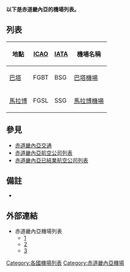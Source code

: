 '''以下是赤道畿內亞的機場列表。'''
== 列表 ==
{| class="wikitable sortable"
|- valign=baseline
! 地點 !! [[ICAO|ICAO]] !! [[IATA|IATA]] !! 機場名稱
|- valign=top
| [[巴塔_(赤道几内亚)|巴塔]] || FGBT || BSG || [[巴塔機場|巴塔機場]]
|- valign=top
| [[馬拉博|馬拉博]] || FGSL || SSG || [[馬拉博機場|馬拉博機場]]
|}

==參見==
* [[赤道畿內亞交通|赤道畿內亞交通]]
* [[赤道畿內亞航空公司列表|赤道畿內亞航空公司列表]]
* [[赤道畿內亞已結業航空公司列表|赤道畿內亞已結業航空公司列表]]

== 備註 ==
*{{cite web
| url = http://www.icao.int/anb/aig/Taxonomy/R4CDLocationIndicatorsbystate.pdf
| title = ICAO地點
| publisher = [[ICAO|ICAO]]
| date = 2006-01-12
| format = [[PDF|PDF]]
| access-date = 2009-04-11
| archive-date = 2007-09-26
| archive-url = https://web.archive.org/web/20070926235554/http://www.icao.int/anb/aig/Taxonomy/R4CDLocationIndicatorsbystate.pdf
| dead-url = no
}}

==外部連結==
* 赤道畿內亞機場列表
** [http://gc.kls2.com/cgi-bin/gclookup?Q=country:GQ] {{Wayback|url=http://gc.kls2.com/cgi-bin/gclookup?Q=country:GQ |date=20210120002022 }}
** [http://www.aircraft-charter-world.com/airports/africa/equatorialguinea.htm] {{Wayback|url=http://www.aircraft-charter-world.com/airports/africa/equatorialguinea.htm |date=20200928033838 }}
** [https://web.archive.org/web/20130123144935/http://worldaerodata.com/countries/Equatorial_Guinea.php]

{{赤道畿內亞機場}}{{非洲题目|机场列表}}

[[Category:各國機場列表|Category:各國機場列表]]
[[Category:赤道畿內亞機場|Category:赤道畿內亞機場]]